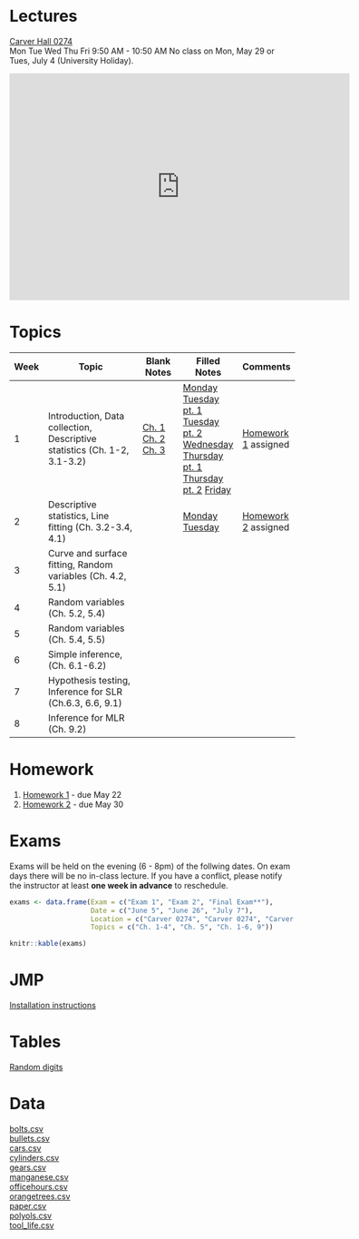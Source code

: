 <br/>

# Lectures

[Carver Hall 0274](http://www.fpm.iastate.edu/roomscheduling/room.asp?room_id=51)  
Mon Tue Wed Thu Fri 9:50 AM - 10:50 AM
No class on Mon, May 29 or Tues, July 4 (University Holiday).   

<iframe src="https://calendar.google.com/calendar/embed?src=iastate.edu_car6h4lm1hgecaiejjuehb3r1c%40group.calendar.google.com&amp;mode=WEEK&amp;height=600&amp;wkst=1&amp;bgcolor=%23FFFFFF&amp;ctz=America%2FChicago" style="border-width:0" width="600" height="400" frameborder="0" scrolling="no"></iframe>

# Topics

Week | Topic | Blank Notes | Filled Notes | Comments
--- | ---------------------- | -------- | -------- | -------- 
1  | Introduction, Data collection, Descriptive statistics (Ch. 1-2, 3.1-3.2) | [Ch. 1](notes/blank/01_introduction.pdf) <br/> [Ch. 2](notes/blank/02_collection.pdf) <br/> [Ch. 3](notes/blank/03_descriptive.pdf) | [Monday](notes/filled/05_15_2017_01.pdf) [Tuesday pt. 1](notes/filled/05_16_2017_01.pdf) [Tuesday pt. 2](notes/filled/05_16_2017_02.pdf) [Wednesday](notes/filled/05_17_2017_01.pdf) [Thursday pt. 1](notes/filled/05_18_2017_01.pdf) [Thursday pt. 2](notes/filled/05_18_2017_02.pdf) [Friday](notes/filled/05_19_2017_01.pdf) | [Homework 1](homework/01.pdf) assigned
2  | Descriptive statistics, Line fitting (Ch. 3.2-3.4, 4.1) |  | [Monday](notes/filled/05_22_2017_01.pdf) [Tuesday](notes/filled/05_23_2017_01.pdf) | [Homework 2](homework/02.pdf) assigned
3  | Curve and surface fitting, Random variables (Ch. 4.2, 5.1) |  |  |
4  | Random variables (Ch. 5.2, 5.4) |  |  |
5  | Random variables (Ch. 5.4, 5.5) |  |  |
6  | Simple inference, (Ch. 6.1-6.2) |  |  |
7  | Hypothesis testing, Inference for SLR (Ch.6.3, 6.6, 9.1) |  |  |   
8  | Inference for MLR (Ch. 9.2) |  |  | 

# Homework

1. [Homework 1](homework/01.pdf) - due May 22
2. [Homework 2](homework/02.pdf) - due May 30
<!--
3. [Homework 3](homework/03.pdf) - due June 2
4. [Homework 4](homework/04.pdf) - due June 12
5. [Homework 5](homework/05.pdf) - due June 19
6. [Homework 6](homework/06.pdf) - due June 23
7. [Homework 7](homework/07.pdf) - due July 3 
-->

# Exams

Exams will be held on the evening (6 - 8pm) of the follwing dates. On exam days there will be no in-class lecture. If you have a conflict, please notify the instructor at least **one week in advance** to reschedule.

```r
exams <- data.frame(Exam = c("Exam 1", "Exam 2", "Final Exam**"),
                    Date = c("June 5", "June 26", "July 7"),
                    Location = c("Carver 0274", "Carver 0274", "Carver 0274"),
                    Topics = c("Ch. 1-4", "Ch. 5", "Ch. 1-6, 9"))

knitr::kable(exams)
```

<!--
### Exam 1

[Topic outline](exams/practice/exam_1_topics.pdf)  
[Practice exam](exams/practice/exam_1_practice.pdf)

### Exam 2

[Topic outline](exams/practice/exam_2_topics.pdf)  
[Practice exam](exams/practice/exam_2_practice.pdf)

### Final Exam

[Topic outline](exams/practice/exam_3_topics.pdf)  
[Practice exam](exams/practice/exam_3_practice.pdf)
-->

# JMP

[Installation instructions](admin/jmp_install.pdf)

# Tables

[Random digits](tables/random-digits.pdf)  

<!--
[Standard Normal cumulative probabilities](tables/standard-normal.pdf)  
[Student's t quantiles](tables/t.pdf)
-->

# Data
[bolts.csv](data/bolts.csv)  
[bullets.csv](data/bullets.csv)    
[cars.csv](data/cars.csv)   
[cylinders.csv](data/cylinders.csv)    
[gears.csv](data/gears.csv)  
[manganese.csv](data/manganese.csv)  
[officehours.csv](data/officehours.csv)  
[orangetrees.csv](data/orangetrees.csv)   
[paper.csv](data/paper.csv)  
[polyols.csv](data/polyols.csv)  
[tool_life.csv](data/tool_life.csv)  

<!--
[plastics.csv](data/plastics.csv)  
[pulp.csv](data/pulp.csv)  
[rivers.csv](data/rivers.csv)  
[stackloss.csv](data/stackloss.csv)  
[tool_life_full.csv](data/tool_life_full.csv)  
[towels.csv](data/towels.csv)
-->
